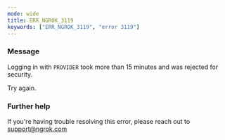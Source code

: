 ```yaml
---
mode: wide
title: ERR_NGROK_3119
keywords: ["ERR_NGROK_3119", "error 3119"]
---
```



### Message

Logging in with `PROVIDER` took more than 15 minutes and was rejected for security.

Try again.

<ErrorDetails />

### Further help

If you're having trouble resolving this error, please reach out to [support@ngrok.com](mailto:support@ngrok.com?subject=Help%20with%20ERR_NGROK_3119)
